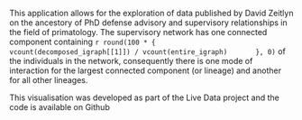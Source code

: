 
<p>
This application allows for the exploration of data published by David Zeitlyn on the ancestory of PhD defense advisory and supervisory relationships in the field of primatology. The supervisory network has one connected component containing `r round(100 * {
        vcount(decomposed_igraph[[1]]) / vcount(entire_igraph)
      }, 0)` of the individuals in the network, consequently there is one mode of interaction for the largest connected component (or lineage) and another for all other lineages.
</p>

<p>
This visualisation was developed as part of the Live Data project and the code is available on Github
</p>